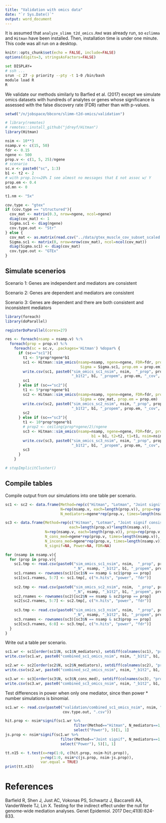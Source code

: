 ```yaml
---
title: "Validation with omics data"
date: "`r Sys.Date()`"
output: word_document
---
```


It is assumed that `analyze_slimm_t2d_omics.Rmd` was already run, so `ezlimma` and `Hitman` have been installed. Then, installation time is under one minute. This code was all run on a desktop.

```r
knitr::opts_chunk$set(echo = FALSE, include=FALSE)
options(digits=3, stringsAsFactors=FALSE)
```

```bash
set DISPLAY=
# ssh ...
srun -c 27 -p priority --pty -t 1-0 /bin/bash 
module load R
R
```

We validate our methods similarly to Barfied et al. (2017) except we simulate omics datasets with hundreds of analytes or genes whose significance is assessed with the false discovery rate (FDR) rather than with p-values.

```r
setwd("/n/jobspace/bbcore/slimm-t2d-omics/validation")

# library(remotes)
# remotes::install_github("jdreyf/Hitman")
library(Hitman)

nsim <- 10**3
nsamp.v <- c(15, 50)
fdr <- 0.15
ngene <- 500
prop.v <- c(1, 5, 25)/ngene
# scenario
sc.v <- paste0("sc", 1:3)
b1 <- t2 <- 2
# with prop.1c<=20% I see almost no messages that E not assoc w/ Y
prop.em <- 0.4
sd.mn <- 0

t1.nm <- "5x"

cov.type <- "gtex"
if (cov.type == "structured"){
  cov_mat <- matrix(0.3, nrow=ngene, ncol=ngene)
  diag(cov_mat) <- 1
  Sigma.sc1 <- diag(ngene)
  cov.type.out <- "Str"
} else {
  cov_mat <- as.matrix(read.csv("../data/gtex_muscle_cov_subset_scaled.csv", row.names = 1))
  Sigma.sc1 <- matrix(0, nrow=nrow(cov_mat), ncol=ncol(cov_mat))
  diag(Sigma.sc1) <- diag(cov_mat)
  cov.type.out <- "GTEx"
}
```


## Simulate scenerios


Scenario 1: Genes are independent and mediators are consistent

Scenario 2: Genes are dependent and mediators are consistent

Scenario 3: Genes are dependent and there are both consistent and inconsistent mediators

```r
library(foreach)
library(doParallel)

registerDoParallel(cores=27)

res <- foreach(nsamp = nsamp.v) %:%
  foreach(prop = prop.v) %:%
    foreach(sc = sc.v, .packages='Hitman') %dopar% {
      if (sc=="sc1"){
        t1 <- 5*prop*ngene*b1
        sc1 <- Hitman::sim_omics(nsamp=nsamp, ngene=ngene, FDR=fdr, prop.consistent=prop, b1 = b1, t2=t2, t1=t1, nsim=nsim,
                                  Sigma = Sigma.sc1, prop.em = prop.em)
        write.csv(sc1, paste0("sim_omics_sc1_nsim", nsim,  "_prop", prop, "_t1.", t1.nm, "_ngene", ngene, "_N", nsamp, 
                              "_b1t2", b1, "_propem", prop.em, "_cov", cov.type.out, ".csv"))
        sc1
      } else if (sc=="sc2"){
        t1 <- 5*prop*ngene*b1
        sc2 <- Hitman::sim_omics(nsamp=nsamp, ngene=ngene, FDR=fdr, prop.consistent=prop, b1 = b1, t2=t2, t1=t1, nsim=nsim, 
                                  Sigma = cov_mat, prop.em = prop.em)
        write.csv(sc2, paste0("sim_omics_sc2_nsim", nsim, "_prop", prop, "_t1.", t1.nm, "_ngene", ngene, "_N", nsamp,  
                              "_b1t2", b1, "_propem", prop.em, "_cov", cov.type.out, ".csv"))
        sc2
      } else if (sc=="sc3"){
        t1 <- 10*prop*ngene*b1
        # prop2 <- ceiling(prop*ngene/2)/ngene
        sc3 <- Hitman::sim_omics(nsamp=nsamp, ngene=ngene, FDR=fdr, prop.consistent=prop, prop.inconsistent = prop,
                                       b1 = b1, t2=t2, t1=t1, nsim=nsim, Sigma = cov_mat, prop.em = prop.em)
        write.csv(sc3, paste0("sim_omics_sc3_nsim", nsim, "_prop", prop, "_t1.", t1.nm, "_ngene", ngene, "_N", nsamp,  
                              "_b1t2", b1, "_propem", prop.em, "_cov", cov.type.out, ".csv"))
        sc3
      }
    }

# stopImplicitCluster()
```


## Compile tables


Compile output from our simulations into one table per scenario.

```r
sc1 <- sc2 <- data.frame(Method=rep(c("Hitman", "Lotman", "Joint signif"), each=length(prop.v)*length(nsamp.v)), 
                         N=rep(nsamp.v, each=length(prop.v)), prop=rep(prop.v, times=length(nsamp.v)), 
                         N_mediators=ngene*rep(prop.v, times=length(nsamp.v)), N_signif=NA, Power=NA, FDR=NA)

sc3 <- data.frame(Method=rep(c("Hitman", "Lotman", "Joint signif consistent", "Joint signif both"), 
                             each=length(prop.v)*length(nsamp.v)), 
                  N=rep(nsamp.v, each=length(prop.v)), prop=rep(prop.v, times=length(nsamp.v)), 
                  N_cons_med=ngene*rep(prop.v, times=length(nsamp.v)), 
                  N_incons_med=ngene*rep(prop.v, times=length(nsamp.v)),
                  N_signif=NA, Power=NA, FDR=NA)

for (nsamp in nsamp.v){
  for (prop in prop.v){
    sc1.tmp <- read.csv(paste0("sim_omics_sc1_nsim", nsim,  "_prop", prop, "_t1.", t1.nm, "_ngene", ngene, 
                               "_N", nsamp, "_b1t2", b1, "_propem", prop.em, "_cov", cov.type.out, ".csv"))
    sc1.rnames <- rownames(sc1)[sc1$N == nsamp & sc1$prop == prop]
    sc1[sc1.rnames, 5:7] <- sc1.tmp[, c("n.hits", "power", "fdr")]
  
    sc2.tmp <- read.csv(paste0("sim_omics_sc2_nsim", nsim,  "_prop", prop, "_t1.", t1.nm, "_ngene", ngene, 
                               "_N", nsamp, "_b1t2", b1, "_propem", prop.em, "_cov", cov.type.out, ".csv"))
    sc2.rnames <- rownames(sc2)[sc2$N == nsamp & sc2$prop == prop]
    sc2[sc2.rnames, 5:7] <- sc2.tmp[, c("n.hits", "power", "fdr")]
    
    sc3.tmp <- read.csv(paste0("sim_omics_sc3_nsim", nsim,  "_prop", prop, "_t1.", t1.nm, "_ngene", ngene, 
                               "_N", nsamp, "_b1t2", b1, "_propem", prop.em, "_cov", cov.type.out, ".csv"))
    sc3.rnames <- rownames(sc3)[sc3$N == nsamp & sc3$prop == prop]
    sc3[sc3.rnames, 6:8] <- sc3.tmp[, c("n.hits", "power", "fdr")]
  }
}
```

Write out a table per scenario.

```r
sc1.wr <- sc1[order(sc1$N, sc1$N_mediators), setdiff(colnames(sc1), "prop")]
write.csv(sc1.wr, paste0("combined_sc1_omics_nsim", nsim, "_b1t2", b1, "_propem", prop.em, "_cov", cov.type.out, ".csv"), row.names = FALSE)

sc2.wr <- sc2[order(sc2$N, sc2$N_mediators), setdiff(colnames(sc2), "prop")]
write.csv(sc2.wr, paste0("combined_sc2_omics_nsim", nsim, "_b1t2", b1, "_propem", prop.em, "_cov", cov.type.out, ".csv"), row.names = FALSE)

sc3.wr <- sc3[order(sc3$N, sc3$N_cons_med), setdiff(colnames(sc3), "prop")]
write.csv(sc3.wr, paste0("combined_sc3_omics_nsim", nsim, "_b1t2", b1, "_propem", prop.em, "_cov", cov.type.out, ".csv"), row.names = FALSE)
```

Test differences in power when only one mediator, since then power * number simulations is binomial.

```r
sc1.wr <- read.csv(paste0("validation/combined_sc1_omics_nsim", nsim, "_b1t2", b1, "_propem", prop.em, "_cov", 
                          cov.type.out, ".csv"))

hit.prop <- nsim*signif(sc1.wr %>% 
                               filter(Method=="Hitman", N_mediators==1, N==15) %>% 
                               select("Power"), 5)[1, 1]
js.prop <- nsim*signif(sc1.wr %>% 
                         filter(Method=="Joint signif", N_mediators==1, N==15) %>% 
                         select("Power"), 5)[1, 1]

tt.n15 <- t.test(x=rep(1:0, c(hit.prop, nsim-hit.prop)),
                y=rep(1:0, nsim*c(js.prop, nsim-js.prop)),
                var.equal = TRUE)
print(tt.n15)
```


# References
Barfield R, Shen J, Just AC, Vokonas PS, Schwartz J, Baccarelli AA, VanderWeele TJ, Lin X. Testing for the indirect effect under the null for genome-wide mediation analyses. Genet Epidemiol. 2017 Dec;41(8):824-833.
